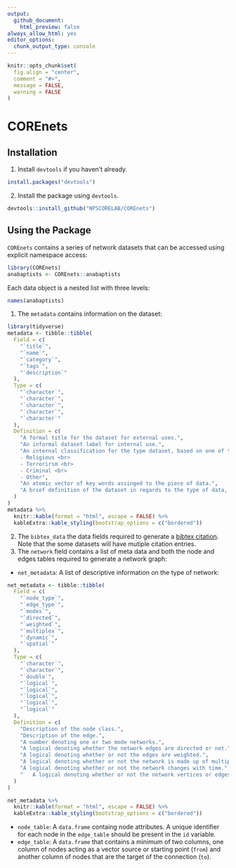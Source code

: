 ```yaml
---
output: 
  github_document:
    html_preview: false
always_allow_html: yes
editor_options: 
  chunk_output_type: console
---
```


```r
knitr::opts_chunk$set(
  fig.align = "center",
  comment = "#>",
  message = FALSE,
  warning = FALSE
)
```

# COREnets

## Installation

  1. Install `devtools` if you haven't already.

```r
install.packages("devtools")
```

  2. Install the package using `devtools`.
  
```r
devtools::install_github("NPSCORELAB/COREnets")
```

## Using the Package

`COREnets` contains a series of network datasets that can be accessed using explicit namespace access:

```r
library(COREnets)
anabaptists <- COREnets::anabaptists
```

Each data object is a nested list with three levels:

```r
names(anabaptists)
```

  1. The `metadata` contains information on the dataset:
```r
library(tidyverse)
metadata <- tibble::tibble(
  Field = c(
    "`title`",
    "`name`",
    "`category`",
    "`tags`",
    "`description`"
  ),
  Type = c(
    "`character`",
    "`character`",
    "`character`",
    "`character`",
    "`character`"
  ),
  Definition = c(
    "A formal title for the dataset for external uses.",
    "An informal dataset label for internal use.",
    "An internal classification for the type dataset, based on one of the following: <br>
    - Religious <br>
    - Terrorirsm <br>
    - Criminal <br>
    - Other",
    "An atomic vector of key words assinged to the piece of data.",
    "A brief definition of the dataset in regards to the type of data, collection, etc."
  )
)
metadata %>%
  knitr::kable(format = "html", escape = FALSE) %>%
  kableExtra::kable_styling(bootstrap_options = c("bordered"))
```
  
  2. The `bibtex_data` the data fields required to generate a [bibtex citation](https://verbosus.com/bibtex-style-examples.html). Note that the some datasets will have mutiple citation entries.
  3. The `network` field contains a list of meta data and both the node and edges tables required to generate a network graph:
  
  - `net_metadata`: A list of descriptive information on the type of network:
```r
net_metadata <- tibble::tibble(
  Field = c(
    "`node_type`",
    "`edge_type`",
    "`modes`",
    "`directed`",
    "`weighted`",
    "`multiplex`",
    "`dynamic`",
    "`spatial`"
  ),
  Type = c(
    "`character`",
    "`character`",
    "`double`",
    "`logical`",
    "`logical`",
    "`logical`",
    "`logical`",
    "`logical`"
  ),
  Definition = c(
    "Description of the node class.",
    "Description of the edge.",
    "A number denoting one or two mode networks.",
    "A logical denoting whether the network edges are directed or not.",
    "A logical denoting whether or not the edges are weighted.",
    "A logical denoting whether or not the network is made up of multiple layers.",
    "A logical denoting whether or not the network changes with time.",
    "	A logical denoting whether or not the network vertices or edges are associated with a geographic feature."
  )
)

net_metadata %>%
  knitr::kable(format = "html", escape = FALSE) %>%
  kableExtra::kable_styling(bootstrap_options = c("bordered"))
```
  
  - `node_table`: A `data.frame` containg node attributes. A unique identifier for each node in the `edge_table` should be present in the `id` variable. 
  - `edge_table`: A `data.frame` that contains a minimum of two columns, one column of nodes acting as a vector source or starting point (`from`) and another column of nodes that are the target of the connection (`to`).